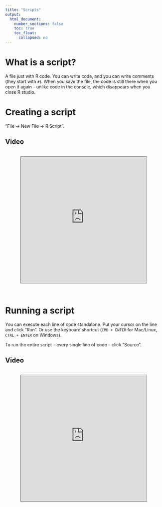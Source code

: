```yaml
---
title: "Scripts"
output:
  html_document:
    number_sections: false
    toc: true
    toc_float: 
      collapsed: no
---
```


# What is a script? 

A file just with R code. You can write code, and you can write comments (they start with `#`). When you save the file, the code is still there when you open it again -- unlike code in the console, which disappears when you close R studio.

# Creating a script

"File -> New File -> R Script".

## Video

<br>
<center>
<iframe src="https://suffolku.hosted.panopto.com/Panopto/Pages/Embed.aspx?id=721574bf-6e31-423a-867c-ad1901101660&autoplay=false&offerviewer=true&showtitle=false&showbrand=false&start=0&interactivity=all" height="405" width="80%" style="border: 1px solid #464646;" allowfullscreen allow="autoplay"></iframe>
</center>
<br>

# Running a script

You can execute each line of code standalone. Put your cursor on the line and click "Run". Or use the keyboard shortcut (`CMD + ENTER` for Mac/Linux, `CTRL + ENTER` on Windows).

To run the entire script -- every single line of code -- click "Source". 

## Video

<br>
<center>
<iframe src="https://suffolku.hosted.panopto.com/Panopto/Pages/Embed.aspx?id=99dabbe8-3afb-468a-8e3d-ad180160682a&autoplay=false&offerviewer=true&showtitle=false&showbrand=false&start=0&interactivity=all" height="405" width="80%" style="border: 1px solid #464646;" allowfullscreen allow="autoplay"></iframe>
</center>
<br>






